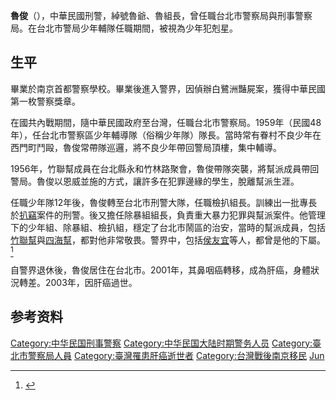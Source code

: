 {{Otheruses|鲁俊}}
'''魯俊'''（{{bd|1920年||2003年|10月7日|}}），中華民國刑警，綽號魯爺、魯組長，曾任職台北市警察局與刑事警察局。在台北市警局少年輔隊任職期間，被視為少年犯剋星。

== 生平 ==
畢業於南京首都警察學校。畢業後進入警界，因偵辦白鷺洲豔屍案，獲得中華民國第一枚警察獎章。

在國共內戰期間，隨中華民國政府至台灣，任職台北市警察局。1959年（民國48年），任台北市警察區少年輔導隊（俗稱少年隊）隊長。當時常有眷村不良少年在西門町鬥毆，魯俊常帶隊巡邏，將不良少年帶回警局頂樓，集中輔導。

1956年，竹聯幫成員在台北縣永和竹林路聚會，魯俊帶隊突襲，將幫派成員帶回警局。魯俊以恩威並施的方式，讓許多在犯罪邊緣的學生，脫離幫派生涯。

任職少年隊12年後，魯俊轉至台北市刑警大隊，任職檢扒組長。訓練出一批專長於[[扒竊|扒竊]]案件的刑警。後又擔任除暴組組長，負責重大暴力犯罪與幫派案件。他管理下的少年組、除暴組、檢扒組，穩定了台北市鬧區的治安，當時的幫派成員，包括[[竹聯幫|竹聯幫]]與[[四海幫|四海幫]]，都對他非常敬畏。警界中，包括[[侯友宜|侯友宜]]等人，都曾是他的下屬。<ref>{{cite web|url=https://news.tvbs.com.tw/entry/494471| title=【重案實錄‧台灣黑幫】（三）幫派勢力消長　江湖現在誰掌權？
|date=2004-05-02 |website=TVBS新聞 }}</ref>

自警界退休後，魯俊居住在台北市。2001年，其鼻咽癌轉移，成為肝癌，身體狀況轉差。2003年，因肝癌過世。

== 参考资料 ==
{{reflist}}

{{Authority control}}
{{DEFAULTSORT:Lu鲁}}
[[Category:中华民国刑事警察|Category:中华民国刑事警察]]
[[Category:中华民国大陆时期警务人员|Category:中华民国大陆时期警务人员]]
[[Category:臺北市警察局人員|Category:臺北市警察局人員]]
[[Category:臺灣罹患肝癌逝世者|Category:臺灣罹患肝癌逝世者]]
[[Category:台灣戰後南京移民|Category:台灣戰後南京移民]]
[[Category:魯姓|Jun]]